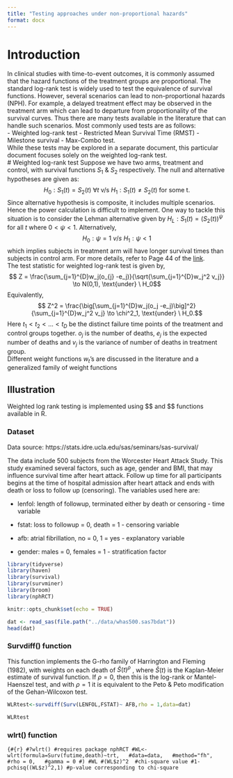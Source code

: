 ```yaml
---
title: "Testing approaches under non-proportional hazards"
format: docx
---
```


# Introduction

In clinical studies with time-to-event outcomes, it is commonly assumed that the hazard functions of the treatment groups are proportional. The standard log-rank test is widely used to test the equivalence of survival functions. However, several scenarios can lead to non-proportional hazards (NPH). For example, a delayed treatment effect may be observed in the treatment arm which can lead to departure from proportionality of the survival curves. Thus there are many tests available in the literature that can handle such scenarios. Most commonly used tests are as follows:\
- Weighted log-rank test - Restricted Mean Survival Time (RMST) - Milestone survival - Max-Combo test.\
While these tests may be explored in a separate document, this particular document focuses solely on the weighted log-rank test.\
\# Weighted log-rank test Suppose we have two arms, treatment and control, with survival functions $S_1$ & $S_2$ respectively. The null and alternative hypotheses are given as: $$H_0 : S_1(t)=S_2(t) \mbox{    }\forall t  \mbox{ v/s }  H_1 : S_1(t) \neq S_2(t) \mbox{ for some t. }$$ Since alternative hypothesis is composite, it includes multiple scenarios. Hence the power calculation is difficult to implement. One way to tackle this situation is to consider the Lehman alternative given by $H_L : S_1(t)=(S_2(t))^\psi$ for all $t$ where $0<\psi<1$. Alternatively, $$ H_0 : \psi=1  \ v/s \ H_1: \psi<1$$ which implies subjects in treatment arm will have longer survival times than subjects in control arm. For more details, refer to Page 44 of the [link](https://xsliulab.github.io/Workshop/2021/week3/survival-analysis-book.pdf).\
The test statistic for weighted log-rank test is given by, $$ Z = \frac{\sum_{j=1}^{D}w_j(o_{j} -e_j)}{\sqrt{\sum_{j=1}^{D}w_j^2 v_j}} \to N(0,1), \text{under} \ H_0$$ Equivalently, $$ Z^2 = \frac{\big[\sum_{j=1}^{D}w_j(o_j -e_j)\big]^2}{\sum_{j=1}^{D}w_j^2 v_j} \to \chi^2_1, \text{under} \ H_0.$$ Here $t_1<t_2<...<t_D$ be the distinct failure time points of the treatment and control groups together. $o_j$ is the number of deaths, $e_j$ is the expected number of deaths and $v_j$ is the variance of number of deaths in treatment group.\
Different weight functions $w_t$'s are discussed in the literature and a generalized family of weight functions

## Illustration

Weighted log rank testing is implemented using \$\texttt{survival::survdiff()}\$ and \$\texttt{nphRCT::wlrt()}\$ functions available in R.

### Dataset

Data source: https://stats.idre.ucla.edu/sas/seminars/sas-survival/

The data include 500 subjects from the Worcester Heart Attack Study. This study examined several factors, such as age, gender and BMI, that may influence survival time after heart attack. Follow up time for all participants begins at the time of hospital admission after heart attack and ends with death or loss to follow up (censoring). The variables used here are:

-   lenfol: length of followup, terminated either by death or censoring - time variable

-   fstat: loss to followup = 0, death = 1 - censoring variable

-   afb: atrial fibrillation, no = 0, 1 = yes - explanatory variable

-   gender: males = 0, females = 1 - stratification factor

```r
library(tidyverse)
library(haven)
library(survival)
library(survminer)
library(broom)
library(nphRCT)

knitr::opts_chunk$set(echo = TRUE)

dat <- read_sas(file.path("../data/whas500.sas7bdat"))
head(dat)
```

### Survdiff() function

This function implements the G-rho family of Harrington and Fleming (1982), with weights on each death of $\hat{S}(t)^\rho$ , where $\hat{S}(t)$ is the Kaplan-Meier estimate of survival function. If $\rho = 0$, then this is the log-rank or Mantel-Haenszel test, and with $\rho = 1$ it is equivalent to the Peto & Peto modification of the Gehan-Wilcoxon test.

```r
WLRtest<-survdiff(Surv(LENFOL,FSTAT)~ AFB,rho = 1,data=dat)
```

```r
WLRtest
```

### wlrt() function

```{#{r}
#?wlrt() #requires package nphRCT
#WL<-wlrt(formula=Surv(futime,death)~trt,
  #data=data,
  #method="fh",
  #rho = 0,
  #gamma = 0
#)
#WL
#(WL$z)^2  #chi-square value
#1-pchisq((WL$z)^2,1) #p-value corresponding to chi-square
```
